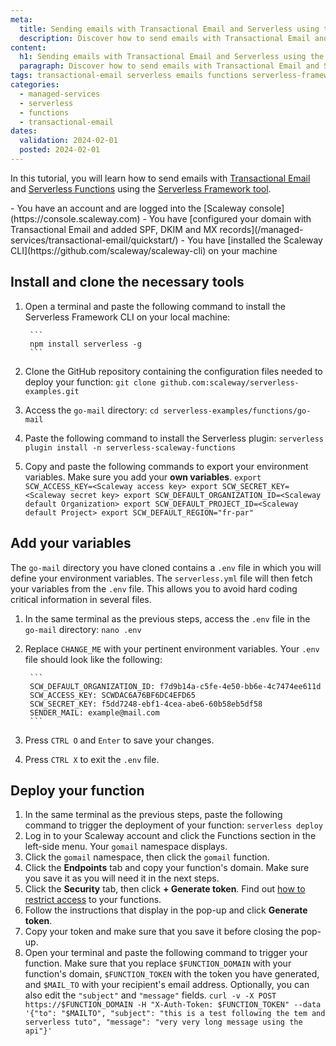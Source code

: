 ```yaml
---
meta:
  title: Sending emails with Transactional Email and Serverless using the Serverless Framework
  description: Discover how to send emails with Transactional Email and Serverless using the Serverless Framework
content:
  h1: Sending emails with Transactional Email and Serverless using the Serverless Framework
  paragraph: Discover how to send emails with Transactional Email and Serverless using the Serverless Framework
tags: transactional-email serverless emails functions serverless-framework
categories:
  - managed-services
  - serverless
  - functions
  - transactional-email
dates:
  validation: 2024-02-01
  posted: 2024-02-01
---
```


In this tutorial, you will learn how to send emails with [Transactional Email](/managed-services/transactional-email/quickstart/) and [Serverless Functions](/serverless/functions/quickstart/) using the [Serverless Framework tool](/serverless/functions/reference-content/deploy-function/#serverless-framework).

<Macro id="requirements" />
 
<Message type="requirement">
  - You have an account and are logged into the [Scaleway console](https://console.scaleway.com)
  - You have [configured your domain with Transactional Email and added SPF, DKIM and MX records](/managed-services/transactional-email/quickstart/)
  - You have [installed the Scaleway CLI](https://github.com/scaleway/scaleway-cli) on your machine
</Message>

## Install and clone the necessary tools

1. Open a terminal and paste the following command to install the Serverless Framework CLI on your local machine:

        ```
        npm install serverless -g
        ```
2. Clone the GitHub repository containing the configuration files needed to deploy your function:
        ```
        git clone github.com:scaleway/serverless-examples.git
        ```

3. Access the `go-mail` directory:
        ```
        cd serverless-examples/functions/go-mail
        ```
4. Paste the following command to install the Serverless plugin:
        ```
        serverless plugin install -n serverless-scaleway-functions
        ```
5. Copy and paste the following commands to export your environment variables. Make sure you add your **own variables**.
        ```
        export SCW_ACCESS_KEY=<Scaleway access key>
        export SCW_SECRET_KEY=<Scaleway secret key>
        export SCW_DEFAULT_ORGANIZATION_ID=<Scaleway default Organization>
        export SCW_DEFAULT_PROJECT_ID=<Scaleway default Project>
        export SCW_DEFAULT_REGION="fr-par"
        ```

## Add your variables

The `go-mail` directory you have cloned contains a `.env` file in which you will define your environment variables. The `serverless.yml` file will then fetch your variables from the `.env` file. This allows you to avoid hard coding critical information in several files.

1. In the same terminal as the previous steps, access the `.env` file in the `go-mail` directory:
        ```
        nano .env
        ```
2. Replace `CHANGE_ME` with your pertinent environment variables. Your `.env` file should look like the following:

        ```
        SCW_DEFAULT_ORGANIZATION_ID: f7d9b14a-c5fe-4e50-bb6e-4c7474ee611d
        SCW_ACCESS_KEY: SCWDAC6A76BF6DC4EFD65
        SCW_SECRET_KEY: f5dd7248-ebf1-4cea-abe6-60b58eb5df58
        SENDER_MAIL: example@mail.com
        ```
3. Press `CTRL O` and `Enter` to save your changes.
4. Press `CTRL X` to exit the `.env` file.

## Deploy your function

1. In the same terminal as the previous steps, paste the following command to trigger the deployment of your function:
        ```
        serverless deploy
        ```
2. Log in to your Scaleway account and click the Functions section in the left-side menu. Your `gomail` namespace displays.
3. Click the `gomail` namespace, then click the `gomail` function.
4. Click the **Endpoints** tab and copy your function's domain. Make sure you save it as you will need it in the next steps.
5. Click the **Security** tab, then click **+ Generate token**.
        <Message type="tip">
         Find out [how to restrict access](/serverless/functions/how-to/secure-a-function/#restrict-access-to-your-functions) to your functions.
        </Message>
6. Follow the instructions that display in the pop-up and click **Generate token**.
7. Copy your token and make sure that you save it before closing the pop-up.
8. Open your terminal and paste the following command to trigger your function. Make sure that you replace `$FUNCTION_DOMAIN` with your function's domain, `$FUNCTION_TOKEN` with the token you have generated, and `$MAIL_TO` with your recipient's email address. Optionally, you can also edit the `"subject"` and `"message"` fields.
        ```
        curl -v -X POST https://$FUNCTION_DOMAIN -H "X-Auth-Token: $FUNCTION_TOKEN" --data '{"to": "$MAILTO", "subject": "this is a test following the tem and serverless tuto", "message": "very very long message using the api"}'
        ```
